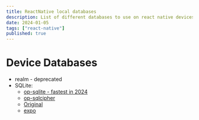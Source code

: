 ```yaml
---
title: ReactNative local databases
description: List of different databases to use on react native devices.
date: 2024-01-05
tags: ["react-native"]
published: true
---
```


# Device Databases

- realm - deprecated
- SQLite:
  - [op-sqlite - fastest in 2024](https://github.com/OP-Engineering/op-sqlite)
  - [op-sqlcipher]()
  - [Original]()
  - [expo](https://docs.expo.dev/versions/latest/sdk/sqlite/)
